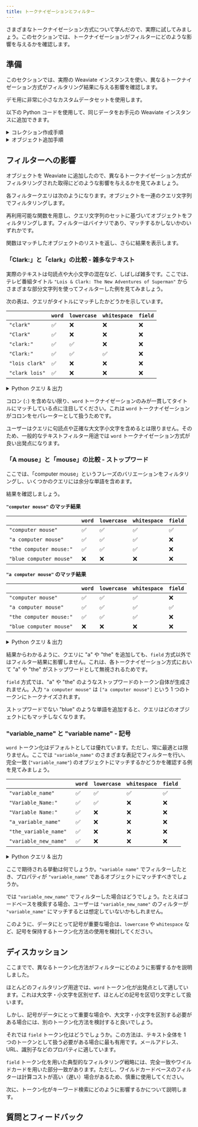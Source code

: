 ```yaml
---
title: トークナイゼーションとフィルター
---
```



さまざまなトークナイゼーション方式について学んだので、実際に試してみましょう。このセクションでは、トークナイゼーションがフィルターにどのような影響を与えるかを確認します。

## <i class="fa-solid fa-square-chevron-right"></i> 準備

このセクションでは、実際の Weaviate インスタンスを使い、異なるトークナイゼーション方式がフィルタリング結果に与える影響を確認します。

デモ用に非常に小さなカスタムデータセットを使用します。

<FilteredTextBlock
  text={PyAddObjects}
  startMarker="# StringsToAdd"
  endMarker="# END StringsToAdd"
  language="py"
/>

以下の Python コードを使用して、同じデータをお手元の Weaviate インスタンスに追加できます。

<details>
  <summary>コレクション作成手順</summary>

複数のプロパティを持つシンプルなオブジェクトコレクションを作成します。各プロパティには同じテキストを格納しますが、トークナイゼーション方式を変えます。

<FilteredTextBlock
  text={PyCreateCollection}
  startMarker="# CreateDemoCollection"
  endMarker="# END CreateDemoCollection"
  language="py"
/>

ここではトークナイゼーションとフィルター（およびキーワード検索）への影響のみを確認するため、オブジェクトのベクトルは追加していません。

</details>

<details>
  <summary>オブジェクト追加手順</summary>

次に、テキストオブジェクトをプロパティとして繰り返し追加します。

<FilteredTextBlock
  text={PyAddObjects}
  startMarker="# AddObjects"
  endMarker="# END AddObjects"
  language="py"
/>

</details>


## <i class="fa-solid fa-square-chevron-right"></i> フィルターへの影響

オブジェクトを Weaviate に追加したので、異なるトークナイゼーション方式がフィルタリングされた取得にどのような影響を与えるかを見てみましょう。

各フィルタークエリは次のようになります。オブジェクトを一連のクエリ文字列でフィルタリングします。

再利用可能な関数を用意し、クエリ文字列のセットに基づいてオブジェクトをフィルタリングします。フィルターはバイナリであり、マッチするかしないかのいずれかです。

関数はマッチしたオブジェクトのリストを返し、さらに結果を表示します。

<FilteredTextBlock
  text={PyFilters}
  startMarker="# FilterExampleBasic"
  endMarker="# END FilterExampleBasic"
  language="py"
/>

### <i class="fa-solid fa-code"></i> 「**Clark:**」と「**clark**」の比較 - 雑多なテキスト

実際のテキストは句読点や大小文字の混在など、しばしば雑多です。ここでは、テレビ番組タイトル `"Lois & Clark: The New Adventures of Superman"` からさまざまな部分文字列を使ってフィルターした例を見てみましょう。

次の表は、クエリがタイトルにマッチしたかどうかを示しています。

|               | `word` | `lowercase` | `whitespace` | `field` |
|---------------|--------|-------------|--------------|---------|
| `"clark"`       | ✅     | ❌         | ❌          | ❌     |
| `"Clark"`       | ✅     | ❌         | ❌          | ❌     |
| `"clark:" `     | ✅     | ✅         | ❌          | ❌     |
| `"Clark:" `     | ✅     | ✅         | ✅          | ❌     |
| `"lois clark"`  | ✅     | ❌         | ❌          | ❌     |
| `"clark lois"`  | ✅     | ❌         | ❌          | ❌     |

<details>
  <summary>Python クエリ & 出力</summary>

<FilteredTextBlock
  text={PyFilters}
  startMarker="# ClarkExample"
  endMarker="# END ClarkExample"
  language="py"
/>

<FilteredTextBlock
  text={PyFilters}
  startMarker="# ClarkResults"
  endMarker="# END ClarkResults"
  language="text"
/>

</details>

コロン (`:`) を含めない限り、`word` トークナイゼーションのみが一貫してタイトルにマッチしている点に注目してください。これは `word` トークナイゼーションがコロンをセパレーターとして扱うためです。

ユーザーはクエリに句読点や正確な大文字小文字を含めるとは限りません。そのため、一般的なテキストフィルター用途では `word` トークナイゼーション方式が良い出発点になります。

### <i class="fa-solid fa-code"></i> 「**A mouse**」と「**mouse**」の比較 - ストップワード

ここでは、「computer mouse」というフレーズのバリエーションをフィルタリングし、いくつかのクエリには余分な単語を含めます。

結果を確認しましょう。

**`"computer mouse"` のマッチ結果**

|                              | `word`    | `lowercase` | `whitespace` | `field` |
|------------------------------|-----------|-------------|--------------|---------|
| `"computer mouse"`           | ✅        | ✅           | ✅           | ✅     |
| `"a computer mouse"`         | ✅        | ✅           | ✅           | ❌     |
| `"the computer mouse:" `     | ✅        | ✅           | ✅           | ❌     |
| `"blue computer mouse" `     | ❌        | ❌           | ❌           | ❌     |

**`"a computer mouse"` のマッチ結果**

|                              | `word`    | `lowercase` | `whitespace` | `field` |
|------------------------------|-----------|-------------|--------------|---------|
| `"computer mouse"`           | ✅        | ✅           | ✅           | ❌     |
| `"a computer mouse"`         | ✅        | ✅           | ✅           | ✅     |
| `"the computer mouse:" `     | ✅        | ✅           | ✅           | ❌     |
| `"blue computer mouse" `     | ❌        | ❌           | ❌           | ❌     |

<details>
  <summary>Python クエリ & 出力</summary>

<FilteredTextBlock
  text={PyFilters}
  startMarker="# MouseExample"
  endMarker="# END MouseExample"
  language="py"
/>

<FilteredTextBlock
  text={PyFilters}
  startMarker="# MouseResults"
  endMarker="# END MouseResults"
  language="text"
/>

</details>

結果からわかるように、クエリに "a" や "the" を追加しても、`field` 方式以外ではフィルター結果に影響しません。これは、各トークナイゼーション方式において "a" や "the" がストップワードとして無視されるためです。

`field` 方式では、"a" や "the" のようなストップワードのトークン自体が生成されません。入力 `"a computer mouse"` は `["a computer mouse"]` という 1 つのトークンにトークナイズされます。

ストップワードでない "blue" のような単語を追加すると、クエリはどのオブジェクトにもマッチしなくなります。
### <i class="fa-solid fa-code"></i> "**variable_name**" と "**variable name**" - 記号

`word` トークン化はデフォルトとしては優れています。ただし、常に最適とは限りません。ここでは `"variable_name"` のさまざまな表記でフィルターを行い、完全一致 (`"variable_name"`) のオブジェクトにマッチするかどうかを確認する例を見てみましょう。

|                              | `word`    | `lowercase` | `whitespace` | `field` |
|------------------------------|-----------|-------------|--------------|---------|
| `"variable_name"`            | ✅        | ✅           | ✅           | ✅     |
| `"Variable_Name:" `          | ✅        | ✅           | ❌           | ❌     |
| `"Variable Name:" `          | ✅        | ❌           | ❌           | ❌     |
| `"a_variable_name"`          | ✅        | ❌           | ❌           | ❌     |
| `"the_variable_name"`        | ✅        | ❌           | ❌           | ❌     |
| `"variable_new_name" `       | ✅        | ❌           | ❌           | ❌     |

<details>
  <summary>Python クエリ & 出力</summary>

<FilteredTextBlock
  text={PyFilters}
  startMarker="# UnderscoreExample"
  endMarker="# END UnderscoreExample"
  language="py"
/>

<FilteredTextBlock
  text={PyFilters}
  startMarker="# UnderscoreResults"
  endMarker="# END UnderscoreResults"
  language="text"
/>

</details>

ここで期待される挙動は何でしょうか。`"variable name"` でフィルターしたとき、プロパティが `"variable_name"` であるオブジェクトにマッチすべきでしょうか。

では `"variable_new_name"` でフィルターした場合はどうでしょう。たとえばコードベースを検索する場合、ユーザーは `"variable_new_name"` のフィルターが `"variable_name"` にマッチするとは想定していないかもしれません。

このように、データにとって記号が重要な場合は、`lowercase` や `whitespace` など、記号を保持するトークン化方法の使用を検討してください。

## <i class="fa-solid fa-square-chevron-right"></i> ディスカッション

ここまでで、異なるトークン化方法がフィルターにどのように影響するかを説明しました。

ほとんどのフィルタリング用途では、`word` トークン化が出発点として適しています。これは大文字・小文字を区別せず、ほとんどの記号を区切り文字として扱います。

しかし、記号がデータにとって重要な場合や、大文字・小文字を区別する必要がある場合には、別のトークン化方法を検討すると良いでしょう。

それでは `field` トークン化はどうでしょうか。この方法は、テキスト全体を 1 つのトークンとして扱う必要がある場合に最も有用です。メールアドレス、 URL、識別子などのプロパティに適しています。

`field` トークン化を用いた典型的なフィルタリング戦略には、完全一致やワイルドカードを用いた部分一致があります。ただし、ワイルドカードベースのフィルターは計算コストが高い（遅い）場合があるため、慎重に使用してください。

次に、トークン化がキーワード検索にどのように影響するかについて説明します。

## 質問とフィードバック


<DocsFeedback/>